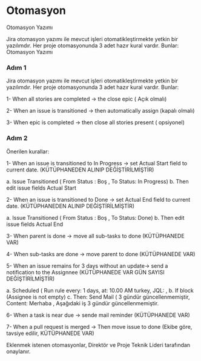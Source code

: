 
<Steps>

# Otomasyon

Otomasyon Yazımı

Jira otomasyon yazımı ile mevcut işleri otomatikleştirmekte yetkin bir yazılımdır. Her proje otomasyonunda 3 adet hazır kural vardır. Bunlar:
Otomasyon Yazımı
### Adım 1
Jira otomasyon yazımı ile mevcut işleri otomatikleştirmekte yetkin bir yazılımdır. Her proje otomasyonunda 3 adet hazır kural vardır. Bunlar:

1-	When all stories are completed -> the close epic ( Açık olmalı)

2-	When an issue is transitioned -> then automatically assign (kapalı olmalı)

3-	When epic is completed -> then close all stories present ( opsiyonel)

### Adım 2
Önerilen kurallar:

1-	When an issue is transitioned to In Progress -> set Actual Start field to current date. (KÜTÜPHANEDEN ALINIP DEĞİŞTİRİLMİŞTİR)

a.	Issue Transitioned ( From Status : Boş , To Status: In Progress)
b.	Then edit issue fields Actual Start 

2-	When an issue is transitioned to Done -> set Actual End field to current date. (KÜTÜPHANEDEN ALINIP DEĞİŞTİRİLMİŞTİR)

a.	Issue Transitioned ( From Status : Boş , To Status: Done)
b.	Then edit issue fields Actual End 

3-	When parent is done -> move all sub-tasks to done (KÜTÜPHANEDE VAR)

4-	When sub-tasks are done -> move parent to done (KÜTÜPHANEDE VAR)

5-	When an issue remains for 3 days without an update-> send a notification to the Assignnee (KÜTÜPHANEDE VAR GÜN SAYISI DEĞİŞTİRİLMİŞTİR)

a.	Scheduled ( Run rule every: 1 days, at: 10.00 AM turkey, JQL: ,
b.	If block (Assignee is not empty)
c.	Then: Send Mail ( 3 gündür güncellenmemiştir, Content: Merhaba , Aşağıdaki iş 3 gündür güncellenmemiştir.

6-	When a task is near due -> sende mail reminder (KÜTÜPHANEDE VAR)

7-	When a pull request is merged -> Then move issue to done (Ekibe göre, tavsiye edilir, KÜTÜPHANEDE VAR)

Eklenmek istenen otomasyonlar, Direktör ve Proje Teknik Lideri tarafından onaylanır.

</Steps>


